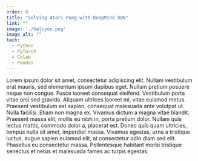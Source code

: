 ```yaml
---
order: 0
title: "Solving Atari Pong with DeepMind DQN"
link: ""
image: './halcyon.png'
image_alt: ""
tech:
  - Python
  - PyTorch
  - Colab
  - Pandas
---
```


Lorem ipsum dolor sit amet, consectetur adipiscing elit. Nullam vestibulum erat mauris, sed elementum ipsum dapibus eget. Nullam pretium posuere neque non congue. Fusce laoreet consequat eleifend. Vestibulum porta vitae orci sed gravida. Aliquam ultrices laoreet mi, vitae euismod metus. Praesent vestibulum est sapien, consequat malesuada ante volutpat ut. Nulla facilisi. Etiam non magna ex. Vivamus dictum a magna vitae blandit. Praesent massa elit, mollis eu nibh in, porta pretium dolor. Nullam quis lectus mattis, commodo dolor a, placerat est. Donec quis quam ultricies, tempus nulla sit amet, imperdiet massa. Vivamus egestas, urna a tristique luctus, augue sapien euismod elit, at consectetur odio diam sed elit. Phasellus eu consectetur massa. Pellentesque habitant morbi tristique senectus et netus et malesuada fames ac turpis egestas.